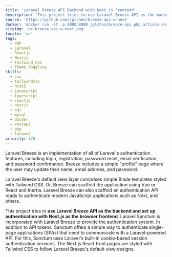 ```yaml
---
title: 'Laravel Breeze API Backend with Next.js Frontend'
description: 'This project tries to use Laravel Breeze API as the backend and set up authentication with Next.js as the browser frontend. '
source: 'https://github.com/jglchen/breeze-api-w-next'
docker: 'docker run -it -p 8000:8000 jglchen/breeze-api php artisan serve --host=0.0.0.0 (server site) | docker run -p 3000:3000 jglchen/breeze-next (client site)'
siteimg: 'pc-breeze-api-w-next.png'
locale: 'en'
tags:
  - PHP
  - Laravel
  - Reactjs
  - Nextjs
  - Tailwind_CSS
  - Theme_Toggling
skills:
  - css
  - tailwindcss
  - html5
  - javascript
  - typescript
  - reactjs
  - nextjs
  - sql
  - mysql
  - docker
  - restapi
  - php
  - laravel
priority: 170
---
```


Laravel Breeze is an implementation of all of Laravel&apos;s authentication features, including login, registration, password reset, email verification, and password confirmation.
Breeze includes a simple &quot;profile&quot; page where the user may update their name, email address, and password.

Laravel Breeze&apos;s default view layer comprises simple Blade templates styled with Tailwind CSS. Or, Breeze can scaffold the application using Vue or React and Inertia.
Laravel Breeze can also scaffold an authentication API ready to authenticate modern JavaScript applications such as Next, and others.

This project tries to **use Laravel Breeze API as the backend and set up authentication with Next.js as the browser frontend**. Laravel Sanctum is incorporated with Laravel Breeze to provide the authentication system.
In addition to API tokens, Sanctum offers a simple way to authenticate single-page applications (SPAs) that need to communicate with a Laravel-powered API.
For this, Sanctum uses Laravel&apos;s built-in cookie-based session authentication services.
The Next.js React front pages are styled with Tailwind CSS to follow Laravel Breeze&apos;s default view designs. 
